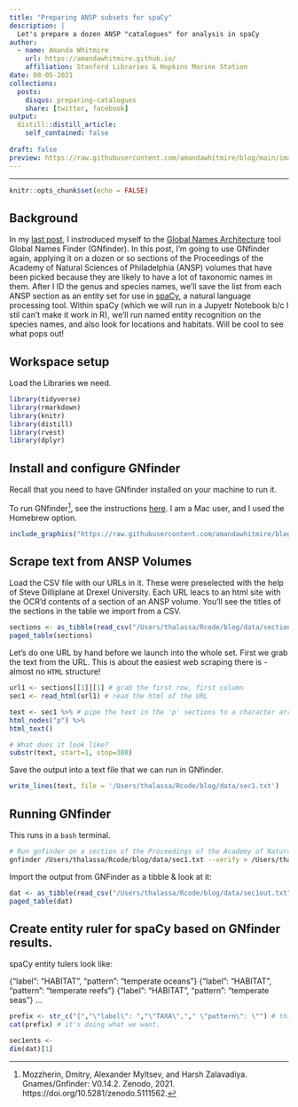 ```yaml
---
title: "Preparing ANSP subsets for spaCy"
description: |
  Let's prepare a dozen ANSP "catalogues" for analysis in spaCy
author:
  - name: Amanda Whitmire
    url: https://amandawhitmire.github.io/
    affiliation: Stanford Libraries & Hopkins Marine Station
date: 08-05-2021
collections:
  posts:
    disqus: preparing-catalogues
    share: [twitter, facebook]
output:
  distill::distill_article:
    self_contained: false
    
draft: false
preview: https://raw.githubusercontent.com/amandawhitmire/blog/main/images/xxx.jpg
---
```

---

```r
knitr::opts_chunk$set(echo = FALSE)
```

## Background

In my [last post](https://amandawhitmire.github.io/blog/posts/2021-08-05-exploring-gnfinder/), I instroduced myself to the [Global Names Architecture](https://globalnames.org/apps/) tool Global Names Finder (GNfinder). In this post, I'm going to use GNfinder again, applying it on a dozen or so sections of the Proceedings of the Academy of Natural Sciences of Philadelphia (ANSP) volumes that have been picked because they are likely to have a lot of taxonomic names in them. After I ID the genus and species names, we'll save the list from each ANSP section as an entity set for use in [spaCy](https://spacy.io/), a natural language processing tool. Within spaCy (which we will run in a Jupyetr Notebook b/c I stil can't make it work in R), we'll run named entity recognition on the species names, and also look for locations and habitats. Will be cool to see what pops out!

## Workspace setup

Load the Libraries we need.

```r
library(tidyverse)
library(rmarkdown)
library(knitr)
library(distill)
library(rvest)
library(dplyr)
```

## Install and configure GNfinder

Recall that you need to have GNfinder installed on your machine to run it.

To run GNfinder^[Mozzherin, Dmitry, Alexander Myltsev, and Harsh Zalavadiya. Gnames/Gnfinder: V0.14.2. Zenodo, 2021. https://doi.org/10.5281/zenodo.5111562.
], see the instructions [here](https://github.com/gnames/gnfinder). I am a Mac user, and I used the Homebrew option.

```r
include_graphics("https://raw.githubusercontent.com/amandawhitmire/blog/main/images/gnfinder-install.jpg")
```

## Scrape text from ANSP Volumes

Load the CSV file with our URLs in it. These were preselected with the help of Steve Dilliplane at Drexel University. Each URL leacs to an html site with the OCR'd contents of a section of an ANSP volume. You'll see the titles of the sections in the table we import from a CSV. 

```r
sections <- as_tibble(read_csv("/Users/thalassa/Rcode/blog/data/sections.csv"))
paged_table(sections)
```

Let's do one URL by hand before we launch into the whole set. First we grab the text from the URL. This is about the easiest web scraping there is - almost no `HTML` structure!

```r
url1 <- sections[[1]][1] # grab the first row, first column
sec1 <- read_html(url1) # read the html of the URL

text <- sec1 %>% # pipe the text in the 'p' sections to a character array
html_nodes("p") %>%
html_text()

# What does it look like?
substr(text, start=1, stop=300)
```

Save the output into a text file that we can run in GNfinder.

```r
write_lines(text, file = '/Users/thalassa/Rcode/blog/data/sec1.txt')
```

## Running GNfinder

This runs in a `bash` terminal.

```bash
# Run gnfinder on a section of the Proceedings of the Academy of Natural Sciences of Philadelphia
gnfinder /Users/thalassa/Rcode/blog/data/sec1.txt --verify > /Users/thalassa/Rcode/blog/data/sec1out.txt
```
Import the output from GNFinder as a tibble & look at it:

```r
dat <- as_tibble(read_csv("/Users/thalassa/Rcode/blog/data/sec1out.txt"))
paged_table(dat)
```

## Create entity ruler for spaCy based on GNfinder results. 

spaCy entity tulers look like:

{"label": "HABITAT", "pattern": "temperate oceans"}
{"label": "HABITAT", "pattern": "temperate reefs"}
{"label": "HABITAT", "pattern": "temperate seas"}
...

```r
prefix <- str_c("{","\"label\": ","\"TAXA\","," \"pattern\": \"") # this looks ugly, but if we view it ...
cat(prefix) # it's doing what we want.

sec1ents <- 
dim(dat)[1]

```

